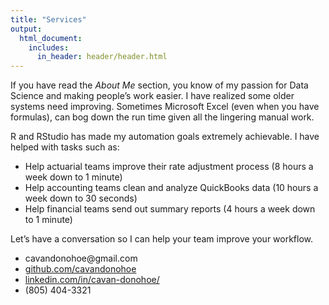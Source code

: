 ```yaml
---
title: "Services"
output:
  html_document:
    includes:
      in_header: header/header.html
---
```


If you have read the *About Me* section, you know of my passion for Data Science and making people's work easier. I have realized some older systems need improving. Sometimes Microsoft Excel (even when you have formulas), can bog down the run time given all the lingering manual work.

R and RStudio has made my automation goals extremely achievable. I have helped with tasks such as:

- Help actuarial teams improve their rate adjustment process (8 hours a week down to 1 minute)
- Help accounting teams clean and analyze QuickBooks data (10 hours a week down to 30 seconds)
- Help financial teams send out summary reports (4 hours a week down to 1 minute)

Let's have a conversation so I can help your team improve your workflow. 

- <i class="fa fa-envelope"></i> cavandonohoe@gmail.com
- <i class="fa fa-github"></i> [github.com/cavandonohoe](https://github.com/cavandonohoe)
- <i class="fa fa-linkedin"></i> [linkedin.com/in/cavan-donohoe/](https://www.linkedin.com/in/cavan-donohoe/)
- <i class="fa fa-phone"></i> (805) 404-3321
